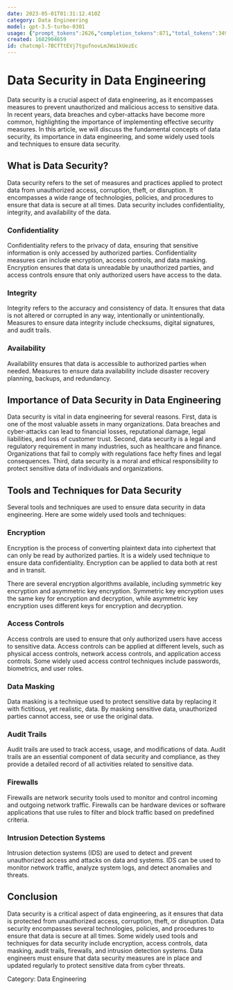 ```yaml
---
date: 2023-05-01T01:31:12.410Z
category: Data Engineering
model: gpt-3.5-turbo-0301
usage: {"prompt_tokens":2626,"completion_tokens":871,"total_tokens":3497}
created: 1682904659
id: chatcmpl-7BCfTtEVj7tgufnovLmJWa1kUezEc
---
```


# Data Security in Data Engineering

Data security is a crucial aspect of data engineering, as it encompasses measures to prevent unauthorized and malicious access to sensitive data. In recent years, data breaches and cyber-attacks have become more common, highlighting the importance of implementing effective security measures. In this article, we will discuss the fundamental concepts of data security, its importance in data engineering, and some widely used tools and techniques to ensure data security.

## What is Data Security?

Data security refers to the set of measures and practices applied to protect data from unauthorized access, corruption, theft, or disruption. It encompasses a wide range of technologies, policies, and procedures to ensure that data is secure at all times. Data security includes confidentiality, integrity, and availability of the data.

### Confidentiality

Confidentiality refers to the privacy of data, ensuring that sensitive information is only accessed by authorized parties. Confidentiality measures can include encryption, access controls, and data masking. Encryption ensures that data is unreadable by unauthorized parties, and access controls ensure that only authorized users have access to the data.

### Integrity

Integrity refers to the accuracy and consistency of data. It ensures that data is not altered or corrupted in any way, intentionally or unintentionally. Measures to ensure data integrity include checksums, digital signatures, and audit trails.

### Availability

Availability ensures that data is accessible to authorized parties when needed. Measures to ensure data availability include disaster recovery planning, backups, and redundancy.

## Importance of Data Security in Data Engineering

Data security is vital in data engineering for several reasons. First, data is one of the most valuable assets in many organizations. Data breaches and cyber-attacks can lead to financial losses, reputational damage, legal liabilities, and loss of customer trust. Second, data security is a legal and regulatory requirement in many industries, such as healthcare and finance. Organizations that fail to comply with regulations face hefty fines and legal consequences. Third, data security is a moral and ethical responsibility to protect sensitive data of individuals and organizations.

## Tools and Techniques for Data Security

Several tools and techniques are used to ensure data security in data engineering. Here are some widely used tools and techniques:

### Encryption

Encryption is the process of converting plaintext data into ciphertext that can only be read by authorized parties. It is a widely used technique to ensure data confidentiality. Encryption can be applied to data both at rest and in transit.

There are several encryption algorithms available, including symmetric key encryption and asymmetric key encryption. Symmetric key encryption uses the same key for encryption and decryption, while asymmetric key encryption uses different keys for encryption and decryption.

### Access Controls

Access controls are used to ensure that only authorized users have access to sensitive data. Access controls can be applied at different levels, such as physical access controls, network access controls, and application access controls. Some widely used access control techniques include passwords, biometrics, and user roles.

### Data Masking

Data masking is a technique used to protect sensitive data by replacing it with fictitious, yet realistic, data. By masking sensitive data, unauthorized parties cannot access, see or use the original data.

### Audit Trails

Audit trails are used to track access, usage, and modifications of data. Audit trails are an essential component of data security and compliance, as they provide a detailed record of all activities related to sensitive data.

### Firewalls

Firewalls are network security tools used to monitor and control incoming and outgoing network traffic. Firewalls can be hardware devices or software applications that use rules to filter and block traffic based on predefined criteria.

### Intrusion Detection Systems

Intrusion detection systems (IDS) are used to detect and prevent unauthorized access and attacks on data and systems. IDS can be used to monitor network traffic, analyze system logs, and detect anomalies and threats.

## Conclusion

Data security is a critical aspect of data engineering, as it ensures that data is protected from unauthorized access, corruption, theft, or disruption. Data security encompasses several technologies, policies, and procedures to ensure that data is secure at all times. Some widely used tools and techniques for data security include encryption, access controls, data masking, audit trails, firewalls, and intrusion detection systems. Data engineers must ensure that data security measures are in place and updated regularly to protect sensitive data from cyber threats.

Category: Data Engineering